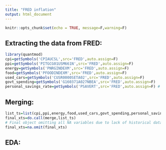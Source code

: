 ```yaml
---
title: "FRED inflation"
output: html_document
---
```


```r
knitr::opts_chunk$set(echo = TRUE, message=F,warning=F)
```


## Extracting the data from FRED:

```r
library(quantmod)
cpi=getSymbols('CPIAUCSL',src='FRED',auto.assign=F)
ppi=getSymbols('PITGCG01USM661N',src='FRED',auto.assign=F)
energy=getSymbols('PNRGINDEXM',src='FRED',auto.assign=F)
food=getSymbols('PFOODINDEXM',src='FRED',auto.assign=F)
used_cars=getSymbols('CUSR0000SETA02',src='FRED',auto.assign=F)
govt_spending=getSymbols('G160371A027NBEA',src='FRED',auto.assign=F)
personal_savings_rate=getSymbols('PSAVERT',src='FRED',auto.assign=F) # in percent
```

## Merging:

```r
list_ts=list(cpi,ppi,energy,food,used_cars,govt_spending,personal_savings_rate)
final_xts=do.call(merge,list_ts)
# Final object omitting all NA variables due to lack of historical data
final_xts=na.omit(final_xts)
```

## EDA:

```r

```


